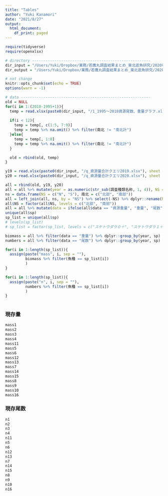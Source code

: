 ```yaml
---
title: "Tables"
author: "Yuki Kanamori"
date: "2021/8/27"
output: 
  html_document:
    df_print: paged
---
```


```r
require(tidyverse)
require(openxlsx)

# directory -----------------------------------------------------
dir_input = "/Users/Yuki/Dropbox/業務/若鷹丸調査結果まとめ_東北底魚研究/2020年度/input"
dir_output = "/Users/Yuki/Dropbox/業務/若鷹丸調査結果まとめ_東北底魚研究/2020年度/output"

# not change
knitr::opts_chunk$set(echo = TRUE)
options(warn = -1)
```


```r
# data ----------------------------------------------------------
old = NULL
for(i in 1:(2018-1995+1)){
  temp = read.xlsx(paste0(dir_input, "/1_1995～2018資源尾数、重量グラフ.xlsx"), sheet = i, startRow = 1)
  
  if(i < 12){
    temp = temp[, c(1:5, 7:9)]
    temp = temp %>% na.omit() %>% filter(南北 != "南北計")
  }else{
    temp = temp[, 1:8]
    temp = temp %>% na.omit() %>% filter(南北 != "南北計")
  }

  old = rbind(old, temp)
}

y19 = read.xlsx(paste0(dir_input, "/q_資源量合計クエリ2019.xlsx"), sheet = 1, startRow = 1) %>% na.omit() %>% filter(南北 != "南北計")
y20 = read.xlsx(paste0(dir_input, "/q_資源量合計クエリ2020.xlsx"), sheet = 1, startRow = 1) %>% na.omit() %>% filter(南北 != "南北計")

all = rbind(old, y19, y20)
all = all %>% mutate(year = as.numeric(str_sub(調査種類名称, 1, 4)), NS = str_sub(南北, 1, 1)) %>% dplyr::rename(data = "尾数・重量", sp = "和名", sum = "資源量計") %>% select(year, NS, data, sp, sum)
ns = data.frame(NS = c("N", "S"), 南北 = c("北部", "南部"))
all = left_join(all, ns, by = "NS") %>% select(-NS) %>% dplyr::rename(NS = 南北)
all$NS = factor(all$NS, levels = c("北部", "南部"))
all = all %>% mutate(data = ifelse(all$data == "資源重量", "重量", "尾数"))
unique(all$sp)
sp_list = unique(all$sp)
# levels(sp_list)
# sp_list = factor(sp_list, levels = c("スケトウダラ０＋", "スケトウダラ１＋", "マダラ０＋", "マダラ１＋", "マダラ２＋", "イトヒキダラ",  "キチジ", "ズワイガニ雌", "ズワイガニ雄", "スルメイカ", "ベニズワイ雌", "ベニズワイ雄", "アカガレイ", "サメガレイ", "ババガレイ",  "キアンコウ"))

biomass = all %>% filter(data == "重量") %>% dplyr::group_by(year, sp) %>% dplyr::summarize(トン = sum(sum)/1000) %>% dplyr::rename(年 = year, 魚種 = sp)
numbers = all %>% filter(data == "尾数") %>% dplyr::group_by(year, sp) %>% dplyr::summarize(千尾 = sum(sum)/1000) %>% dplyr::rename(年 = year, 魚種 = sp)

for(i in 1:length(sp_list)){
  assign(paste("mass", i, sep = ""),
         biomass %>% filter(魚種 == sp_list[i])
         )
}

for(i in 1:length(sp_list)){
  assign(paste("n", i, sep = ""),
         numbers %>% filter(魚種 == sp_list[i])
         )
}
  
```

### 現存量
```r
mass1
mass2
mass3
mass4
mass11
mass5
mass6
mass12
mass13
mass7
mass14
mass15
mass8
mass9
mass10
mass16
```

### 現存尾数
```r
n1
n2
n3
n4
n11
n5
n6
n12
n13
n7
n14
n15
n8
n9
n10
n16
```